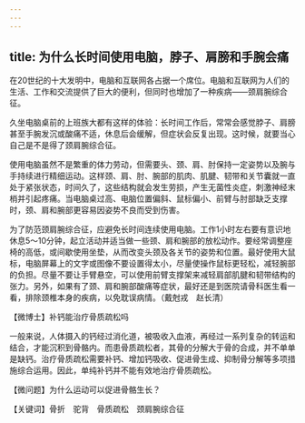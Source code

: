 ```yaml
---
---
---
```

title: 为什么长时间使用电脑，脖子、肩膀和手腕会痛
---




在20世纪的十大发明中，电脑和互联网各占据一个席位。电脑和互联网为人们的生活、工作和交流提供了巨大的便利，但同时也增加了一种疾病——颈肩腕综合征。

久坐电脑桌前的上班族大都有这样的体验：长时间工作后，常常会感觉脖子、肩膀甚至手腕发沉或酸痛不适，休息后会缓解，但症状会反复出现。这时候，就要当心自己是不是得了颈肩腕综合征。



使用电脑虽然不是繁重的体力劳动，但需要头、颈、肩、肘保持一定姿势以及腕与手持续进行精细运动。这样颈、肩、肘、腕部的肌肉、肌腱、韧带和关节囊就一直处于紧张状态，时间久了，这些结构就会发生劳损，产生无菌性炎症，刺激神经末梢并引起疼痛。当电脑桌过高、电脑位置偏斜、鼠标偏小、前臂与肘部缺乏支撑时，颈、肩和腕部更容易因姿势不良而受到伤害。

为了防范颈肩腕综合征，应避免长时间连续使用电脑。工作1小时左右要有意识地休息5～10分钟，起立活动并适当做一些颈、肩和腕部的放松动作。要经常调整座椅的高低，或间歇使用坐垫，从而改变头颈及各关节的姿势和位置。最好使用大鼠标，电脑屏幕上的文字或图像不要设置得太小，尽量使操作鼠标更轻松，减轻腕部的负担。尽量不要让手臂悬空，可以使用前臂支撑架来减轻肩部肌腱和韧带结构的张力。另外，如果有了颈、肩和腕部酸痛等症状，最好还是到医院请骨科医生看一看，排除颈椎本身的疾病，以免耽误病情。（戴尅戎　赵长清）





【微博士】补钙能治疗骨质疏松吗

一般来说，人体摄入的钙经过消化道，被吸收入血液，再经过一系列复杂的转运和结合，才能沉积到骨骼内。而患骨质疏松者，其骨的分解大于骨的合成，并不单单是缺钙。治疗骨质疏松需要补钙、增加钙吸收、促进骨生成、抑制骨分解等多项措施综合运用。因此，单纯补钙并不能有效地治疗骨质疏松。

【微问题】为什么运动可以促进骨骼生长？

【关键词】骨折　驼背　骨质疏松　颈肩腕综合征
